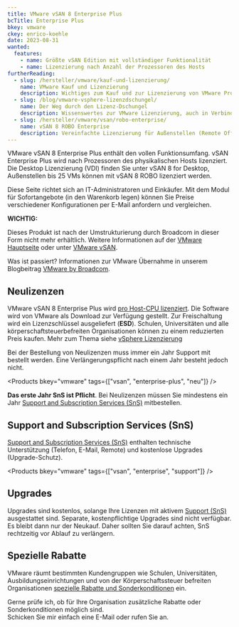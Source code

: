 ```yaml
---
title: VMware vSAN 8 Enterprise Plus
bcTitle: Enterprise Plus
bkey: vmware
ckey: enrico-koehle
date: 2023-08-31
wanted:
  features:
    - name: Größte vSAN Edition mit vollständiger Funktionalität
    - name: Lizenzierung nach Anzahl der Prozessoren des Hosts
furtherReading:
  - slug: /hersteller/vmware/kauf-und-lizenzierung/
    name: VMware Kauf und Lizenzierung
    description: Wichtiges zum Kauf und zur Lizenzierung von VMware Produkten in der Form eines Nachschlagewerks.
  - slug: /blog/vmware-vsphere-lizenzdschungel/
    name: Der Weg durch den Lizenz-Dschungel
    description: Wissenswertes zur VMware Lizenzierung, auch in Verbindung mit Microsoft Windows Servern.
  - slug: /hersteller/vmware/vsan/robo-enterprise/
    name: vSAN 8 ROBO Enterprise
    description: Vereinfachte Lizenzierung für Außenstellen (Remote Office / Branch Office)
---
```




<Intro>

VMware vSAN 8 Enterprise Plus enthält den vollen Funktionsumfang. vSAN Enterprise Plus wird nach Prozessoren des physikalischen Hosts lizenziert. Die Desktop Lizenzierung (VDI) finden Sie unter vSAN 8 for Desktop, Außenstellen bis 25 VMs können mit vSAN 8 ROBO lizenziert werden.


Diese Seite richtet sich an IT-Administratoren und Einkäufer. Mit dem Modul für Sofortangebote (in den Warenkorb legen) können Sie Preise verschiedener Konfigurationen per E-Mail anfordern und vergleichen.


</Intro>

<TOC />


<Info type="strong">

**WICHTIG:** <br />

Dieses Produkt ist nach der Umstrukturierung durch Broadcom in dieser Form nicht mehr erhältlich. Weitere Informationen auf der [VMware Hauptseite](/hersteller/vmware/) oder unter [VMware vSAN](/hersteller/vmware/vsan/).

Was ist passiert? Informationen zur VMware Übernahme in unserem Blogbeitrag [VMware by Broadcom](/blog/vmware-by-broadcom/).


</Info>



## Neulizenzen

VMware vSAN 8 Enterprise Plus wird [pro Host-CPU lizenziert](/hersteller/vmware/kauf-und-lizenzierung/#lizenzierung-nach-prozessoren). Die Software wird von VMware als Download zur Verfügung gestellt. Zur Freischaltung wird ein Lizenzschlüssel ausgeliefert (**ESD**). Schulen, Universitäten und alle körperschaftsteuerbefreiten Organisationen können zu einem reduzierten Preis kaufen. Mehr zum Thema siehe [vSphere Lizenzierung](/hersteller/vmware/kauf-und-lizenzierung/)

Bei der Bestellung von Neulizenzen muss immer ein Jahr Support mit bestellt werden. Eine Verlängerungspflicht nach einem Jahr besteht jedoch nicht.


<Products bkey="vmware" tags={["vsan", "enterprise-plus", "neu"]} />


<Info>

**Das erste Jahr SnS ist Pflicht**. Bei Neulizenzen müssen Sie mindestens ein Jahr [Support and Subscription Services (SnS)](/hersteller/vmware/kauf-und-lizenzierung/#support-and-subscription-services-sns) mitbestellen.

</Info>



## Support and Subscription Services (SnS)

[Support and Subscription Services (SnS)](/hersteller/vmware/kauf-und-lizenzierung/#support-and-subscription-services-sns) enthalten technische Unterstützung (Telefon, E-Mail, Remote) und kostenlose Upgrades (Upgrade-Schutz).


<Products bkey="vmware" tags={["vsan", "enterprise", "support"]} />



## Upgrades

Upgrades sind kostenlos, solange Ihre Lizenzen mit aktivem [Support (SnS)](/hersteller/vmware/kauf-und-lizenzierung/#support-and-subscription-services-sns) ausgestattet sind. Separate, kostenpflichtige Upgrades sind nicht verfügbar. Es bleibt dann nur der Neukauf. Daher sollten Sie darauf achten, SnS rechtzeitig vor Ablauf zu verlängern.


## Spezielle Rabatte

VMware räumt bestimmten Kundengruppen wie Schulen, Universitäten, Ausbildungseinrichtungen und von der Körperschaftssteuer befreiten Organisationen [spezielle Rabatte und Sonderkonditionen](/hersteller/vmware/kauf-und-lizenzierung/#sonderkonditionen) ein.


<GetInTouch theme="light">

Gerne prüfe ich, ob für Ihre Organisation zusätzliche Rabatte oder Sonderkonditionen möglich sind.<br />
Schicken Sie mir einfach eine E-Mail oder rufen Sie an.

</GetInTouch>
